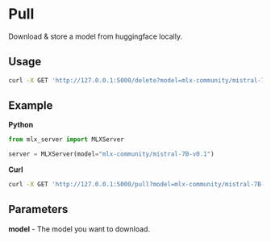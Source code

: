 # Pull

Download & store a model from huggingface locally.

## Usage

```bash copy
curl -X GET 'http://127.0.0.1:5000/delete?model=mlx-community/mistral-7B-v0.1'
```

## Example

**Python**

```python copy
from mlx_server import MLXServer

server = MLXServer(model="mlx-community/mistral-7B-v0.1")
```

**Curl**

```bash copy
curl -X GET 'http://127.0.0.1:5000/pull?model=mlx-community/mistral-7B-v0.1'
```

## Parameters

**model** - The model you want to download.

